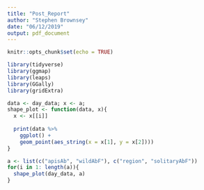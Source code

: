 ```yaml
---
title: "Post_Report"
author: "Stephen Brownsey"
date: "06/12/2019"
output: pdf_document
---
```


```r
knitr::opts_chunk$set(echo = TRUE)
```

```r
library(tidyverse)
library(ggmap)
library(leaps)
library(GGally)
library(gridExtra)
```

```r
data <- day_data; x <- a;
shape_plot <- function(data, x){
  x <- x[[i]]
  
  print(data %>%
    ggplot() +
    geom_point(aes_string(x = x[1], y = x[2])))
}

a <- list(c("apisAb", "wildAbF"), c("region", "solitaryAbF"))
for(i in 1: length(a)){
  shape_plot(day_data, a)
}

```
